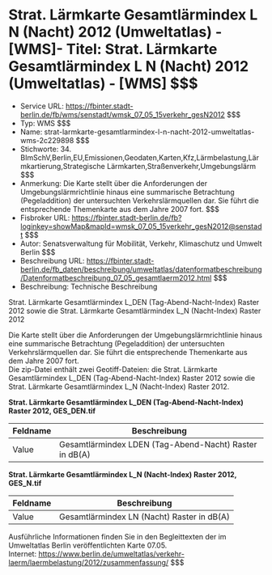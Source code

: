 # Strat. Lärmkarte Gesamtlärmindex L N (Nacht) 2012 (Umweltatlas) - [WMS]- Titel: Strat. Lärmkarte Gesamtlärmindex L N (Nacht) 2012 (Umweltatlas) - [WMS] $$$
- Service URL: https://fbinter.stadt-berlin.de/fb/wms/senstadt/wmsk_07_05_15verkehr_gesN2012 $$$
- Typ: WMS $$$
- Name: strat-larmkarte-gesamtlarmindex-l-n-nacht-2012-umweltatlas-wms-2c229898 $$$
- Stichworte: 34. BImSchV,Berlin,EU,Emissionen,Geodaten,Karten,Kfz,Lärmbelastung,Lärmkartierung,Strategische Lärmkarten,Straßenverkehr,Umgebungslärm $$$
- Anmerkung: Die Karte stellt über die Anforderungen der Umgebungslärmrichtlinie hinaus eine summarische Betrachtung (Pegeladdition) der untersuchten Verkehrslärmquellen dar. Sie führt die entsprechende Themenkarte aus dem Jahre 2007 fort. $$$
- Fisbroker URL: https://fbinter.stadt-berlin.de/fb?loginkey=showMap&mapId=wmsk_07_05_15verkehr_gesN2012@senstadt $$$
- Autor: Senatsverwaltung für Mobilität, Verkehr, Klimaschutz und Umwelt Berlin $$$
- Beschreibung URL: https://fbinter.stadt-berlin.de/fb_daten/beschreibung/umweltatlas/datenformatbeschreibung/Datenformatbeschreibung_07_05_gesamtlaerm2012.html $$$
- Beschreibung: Technische Beschreibung 

Strat. Lärmkarte Gesamtlärmindex L\_DEN (Tag-Abend-Nacht-Index) Raster 2012 sowie die Strat. Lärmkarte Gesamtlärmindex L\_N (Nacht-Index) Raster 2012

Die Karte stellt über die Anforderungen der Umgebungslärmrichtlinie hinaus eine summarische Betrachtung (Pegeladdition) der untersuchten Verkehrslärmquellen dar. Sie führt die entsprechende Themenkarte aus dem Jahre 2007 fort.  
Die zip-Datei enthält zwei Geotiff-Dateien: die Strat. Lärmkarte Gesamtlärmindex L\_DEN (Tag-Abend-Nacht-Index) Raster 2012 sowie die Strat. Lärmkarte Gesamtlärmindex L\_N (Nacht-Index) Raster 2012.

**Strat. Lärmkarte Gesamtlärmindex L\_DEN (Tag-Abend-Nacht-Index) Raster 2012, GES\_DEN.tif**

| Feldname | Beschreibung                                           |
| -------- | ------------------------------------------------------ |
| Value    | Gesamtlärmindex LDEN (Tag-Abend-Nacht) Raster in dB(A) |

**Strat. Lärmkarte Gesamtlärmindex L\_N (Nacht-Index) Raster 2012, GES\_N.tif**

| Feldname | Beschreibung                               |
| -------- | ------------------------------------------ |
| Value    | Gesamtlärmindex LN (Nacht) Raster in dB(A) |

Ausführliche Informationen finden Sie in den Begleittexten der im Umweltatlas Berlin veröffentlichten Karte 07.05.  
Internet: https://www.berlin.de/umweltatlas/verkehr-laerm/laermbelastung/2012/zusammenfassung/ $$$
